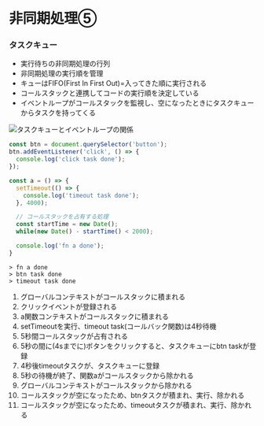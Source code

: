# 非同期処理⑤

### タスクキュー
- 実行待ちの非同期処理の行列
- 非同期処理の実行順を管理
- キューはFIFO(First In First Out)=入ってきた順に実行される
- コールスタックと連携してコードの実行順を決定している
- イベントループがコールスタックを監視し、空になったときにタスクキューからタスクを持ってくる

![タスクキューとイベントループの関係](../../img/2023-08/taskQueue.png)

```js
const btn = document.querySelector('button');
btn.addEventListener('click', () => {
  console.log('click task done');
});

const a = () => {
  setTimeout(() => {
    console.log('timeout task done');
  }, 4000);

  // コールスタックを占有する処理
  const startTime = new Date();
  while(new Date() - startTime() < 2000);

  console.log('fn a done');
}
```
```console
> fn a done
> btn task done
> timeout task done
```

1. グローバルコンテキストがコールスタックに積まれる
2. クリックイベントが登録される
3. a関数コンテキストがコールスタックに積まれる
4. setTimeoutを実行、timeout task(コールバック関数)は4秒待機
5. 5秒間コールスタックが占有される
6. 5秒の間に(4sまでに)ボタンをクリックすると、タスクキューにbtn taskが登録
7. 4秒後timeoutタスクが、タスクキューに登録
7. 5秒の待機が終了、関数aがコールスタックから除かれる
8. グローバルコンテキストがコールスタックから除かれる
9. コールスタックが空になったため、btnタスクが積まれ、実行、除かれる
10. コールスタックが空になったため、timeoutタスクが積まれ、実行、除かれる

